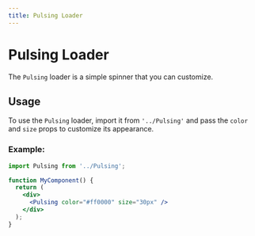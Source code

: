 ```yaml
---
title: Pulsing Loader
---
```



<Meta title="Spinners/Pulsing" component={Pulsing} />

# Pulsing Loader

The `Pulsing` loader is a simple spinner that you can customize.


## Usage

To use the `Pulsing` loader, import it from `'../Pulsing'` and pass the `color` and `size` props to customize its appearance.

### Example:

```jsx
import Pulsing from '../Pulsing';

function MyComponent() {
  return (
    <div>
      <Pulsing color="#ff0000" size="30px" />
    </div>
  );
}
